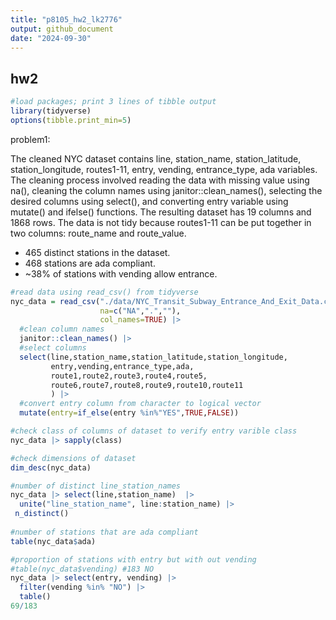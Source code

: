 ```yaml
---
title: "p8105_hw2_lk2776"
output: github_document
date: "2024-09-30"
---
```

## hw2

```r
#load packages; print 3 lines of tibble output
library(tidyverse)
options(tibble.print_min=5)
```

problem1:

The cleaned NYC dataset contains line, station_name, station_latitude, station_longitude, routes1-11, entry, vending, entrance_type, ada variables. The cleaning process involved reading the data with missing value using na(), cleaning the column names using janitor::clean_names(), selecting the desired columns using select(), and converting entry variable using mutate() and ifelse() functions. The resulting dataset has 19 columns and 1868 rows. The data is not tidy because routes1-11 can be put together in two columns: route_name and route_value. 

- 465 distinct stations in the dataset. 
- 468 stations are ada compliant.
- ~38% of stations with vending allow entrance.


```r
#read data using read_csv() from tidyverse
nyc_data = read_csv("./data/NYC_Transit_Subway_Entrance_And_Exit_Data.csv", 
                    na=c("NA",".",""), 
                    col_names=TRUE) |>
  #clean column names
  janitor::clean_names() |> 
  #select columns 
  select(line,station_name,station_latitude,station_longitude,
         entry,vending,entrance_type,ada,
         route1,route2,route3,route4,route5,
         route6,route7,route8,route9,route10,route11
         ) |> 
  #convert entry column from character to logical vector
  mutate(entry=if_else(entry %in%"YES",TRUE,FALSE))

#check class of columns of dataset to verify entry varible class
nyc_data |> sapply(class)

#check dimensions of dataset
dim_desc(nyc_data)

```

```r
#number of distinct line_station_names
nyc_data |> select(line,station_name)  |>
  unite("line_station_name", line:station_name) |> 
 n_distinct() 
   
#number of stations that are ada compliant
table(nyc_data$ada)

#proportion of stations with entry but with out vending
#table(nyc_data$vending) #183 NO
nyc_data |> select(entry, vending) |> 
  filter(vending %in% "NO") |>
  table()
69/183
  
```

